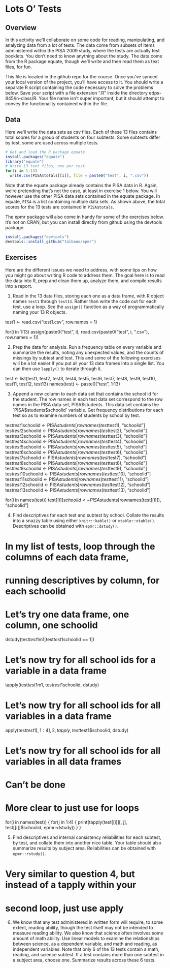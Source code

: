 # Lots O' Tests

## Overview

In this activity we'll collaborate on some code for reading, manipulating, and analyzing data from a lot of tests. The data come from subsets of items administered within the PISA 2009 study, where the tests are actually test booklets. You don't need to know anything about the study. The data come from the R package equate, though we'll write and then read them as text files, for fun.

This file is located in the github repo for the course. Once you've synced your local version of the project, you'll have access to it. You should write a separate R script containing the code necessary to solve the problems below. Save your script with a file extension ".R" inside the directory edps-845/in-class/R. Your file name isn't super important, but it should attempt to convey the functionality contained within the file.

## Data

Here we'll write the data sets as csv files. Each of these 13 files contains total scores for a group of students on four subtests. Some subtests differ by test, some are used across multiple tests.

```r
# Get and load the R package equate
install.packages("equate")
library("equate")
# Write 13 text files, one per test
for(i in 1:13)
  write.csv(PISA$totals[[i]], file = paste0("test", i, ".csv"))
```

Note that the equate package already contains the PISA data in R. Again, we're pretending that's not the case, at least in exercise 1 below. You will however use the other PISA data sets contained in the equate package. In equate, `PISA` is a list containing multiple data sets. As shown above, the total scores for the 13 tests are contained in `PISA$totals`.

The epmr package will also come in handy for some of the exercises below. It's not on CRAN, but you can install directly from github using the devtools package.

```r
install.packages("devtools")
devtools::install_github("talbano/epmr")
```

## Exercises

Here are the different issues we need to address, with some tips on how you might go about writing R code to address them. The goal here is to read the data into R, prep and clean them up, analyze them, and compile results into a report.

1. Read in the 13 data files, storing each one as a data frame, with R object names `test1` through `test13`. Rather than write the code out for each test, use a loop. See the `assign()` function as a way of programmatically naming your 13 R objects.

test1 <- read.csv("test1.csv", row.names = 1)

for(i in 1:13)
  assign(paste0("test", i), read.csv(paste0("test", i, ".csv"),
  row.names = 1))

2. Prep the data for analysis. Run a frequency table on every variable and summarize the results, noting any unexpected values, and the counts of missings by subtest and test. This and some of the following exercises will be a lot easier if you put all your 13 data frames into a single list. You can then use `lapply()` to iterate through it.

test <- list(test1, test2, test3, test4, test5, test6, test7,
  test8, test9, test10, test11, test12, test13)
names(test) <- paste0("test", 1:13)

3. Append a new column to each data set that contains the school id for the student. The row names in each test data set correspond to the row names in the PISA data set, PISA$students. This data set contains the `PISA$students$schoolid` variable. Get frequency distributions for each test so as to examine numbers of students by school by test.

test$test1$schoolid <- PISA$students[rownames(test$test1), "schoolid"]
test$test2$schoolid <- PISA$students[rownames(test$test2), "schoolid"]
test$test3$schoolid <- PISA$students[rownames(test$test3), "schoolid"]
test$test4$schoolid <- PISA$students[rownames(test$test4), "schoolid"]
test$test5$schoolid <- PISA$students[rownames(test$test5), "schoolid"]
test$test6$schoolid <- PISA$students[rownames(test$test6), "schoolid"]
test$test7$schoolid <- PISA$students[rownames(test$test7), "schoolid"]
test$test8$schoolid <- PISA$students[rownames(test$test8), "schoolid"]
test$test9$schoolid <- PISA$students[rownames(test$test9), "schoolid"]
test$test10$schoolid <- PISA$students[rownames(test$test10), "schoolid"]
test$test11$schoolid <- PISA$students[rownames(test$test11), "schoolid"]
test$test12$schoolid <- PISA$students[rownames(test$test12), "schoolid"]
test$test13$schoolid <- PISA$students[rownames(test$test13), "schoolid"]

for(i in names(test))
  test[[i]]$schoolid <-
    PISA$students[rownames(test[[i]]), "schoolid"]

4. Find descriptives for each test and subtest by school. Collate the results into a snazzy table using either `knitr::kable()` or `xtable::xtable()`. Descriptives can be obtained with `epmr::dstudy()`.

# In my list of tests, loop through the columns of each data frame,
# running descriptives by column, for each schoolid

# Let's try one data frame, one column, one schoolid
dstudy(test$test1$m1[test$test1$schoolid == 1])

# Let's now try for all school ids for a variable in a data frame
tapply(test$test1$m1, test$test1$schoolid, dstudy)

# Let's now try for all school ids for all variables in a data frame
apply(test$test1[, 1:4], 2, tapply, test$test1$schoolid, dstudy)

# Let's now try for all school ids for all variables in all data frames
# Can't be done

# More clear to just use for loops
for(i in names(test)) {
  for(j in 1:4) {
    print(tapply(test[[i]][, j], test[[i]]$schoolid, epmr::dstudy))
  }
}

5. Find descriptives and internal consistency reliabilities for each subtest, by test, and collate them into another nice table. Your table should also summarize results by subject area. Reliabilities can be obtained with `epmr::rstudy()`.

# Very similar to question 4, but instead of a tapply within your
# second loop, just use apply

6. We know that any test administered in written form will require, to some extent, reading ability, though the test itself may not be intended to measure reading ability. We also know that science often involves some amount of math ability. Use linear models to examine the relationships between science, as a dependent variable, and math and reading, as independent variables. Note that only 6 of the 13 tests contain a math, reading, and science subtest. If a test contains more than one subtest in a subject area, choose one. Summarize results across these 6 tests.